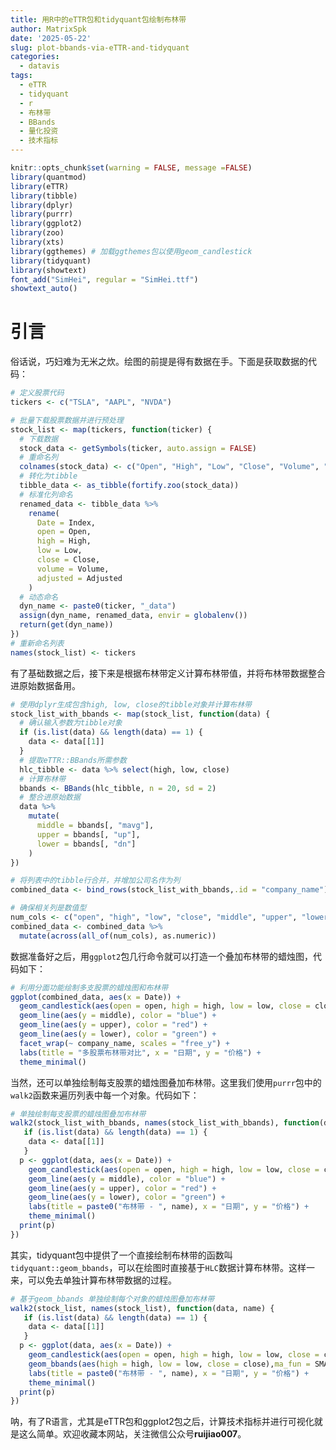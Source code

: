 ```yaml
---
title: 用R中的eTTR包和tidyquant包绘制布林带
author: MatrixSpk
date: '2025-05-22'
slug: plot-bbands-via-eTTR-and-tidyquant
categories:
  - datavis
tags:
  - eTTR
  - tidyquant
  - r
  - 布林带
  - BBands
  - 量化投资
  - 技术指标
---
```


```r
knitr::opts_chunk$set(warning = FALSE, message =FALSE)
library(quantmod)
library(eTTR)
library(tibble)
library(dplyr)
library(purrr)
library(ggplot2)
library(zoo)
library(xts)
library(ggthemes) # 加载ggthemes包以使用geom_candlestick
library(tidyquant)
library(showtext)
font_add("SimHei", regular = "SimHei.ttf")
showtext_auto()
```


# 引言



俗话说，巧妇难为无米之炊。绘图的前提是得有数据在手。下面是获取数据的代码：

```R
# 定义股票代码
tickers <- c("TSLA", "AAPL", "NVDA")

# 批量下载股票数据并进行预处理
stock_list <- map(tickers, function(ticker) {
  # 下载数据
  stock_data <- getSymbols(ticker, auto.assign = FALSE)
  # 重命名列
  colnames(stock_data) <- c("Open", "High", "Low", "Close", "Volume", "Adjusted")
  # 转化为tibble
  tibble_data <- as_tibble(fortify.zoo(stock_data))
  # 标准化列命名
  renamed_data <- tibble_data %>%
    rename(
      Date = Index,
      open = Open,
      high = High,
      low = Low,
      close = Close,
      volume = Volume,
      adjusted = Adjusted
    )
  # 动态命名
  dyn_name <- paste0(ticker, "_data")
  assign(dyn_name, renamed_data, envir = globalenv())
  return(get(dyn_name))
})
# 重新命名列表
names(stock_list) <- tickers
```


有了基础数据之后，接下来是根据布林带定义计算布林带值，并将布林带数据整合进原始数据备用。


```R
# 使用dplyr生成包含high, low, close的tibble对象并计算布林带
stock_list_with_bbands <- map(stock_list, function(data) {
  # 确认输入参数为tibble对象
  if (is.list(data) && length(data) == 1) {
    data <- data[[1]]
  }
  # 提取eTTR::BBands所需参数
  hlc_tibble <- data %>% select(high, low, close)
  # 计算布林带
  bbands <- BBands(hlc_tibble, n = 20, sd = 2)
  # 整合进原始数据
  data %>%
    mutate(
      middle = bbands[, "mavg"],
      upper = bbands[, "up"],
      lower = bbands[, "dn"]
    )
})

# 将列表中的tibble行合并，并增加公司名作为列
combined_data <- bind_rows(stock_list_with_bbands,.id = "company_name")

# 确保相关列是数值型
num_cols <- c("open", "high", "low", "close", "middle", "upper", "lower")
combined_data <- combined_data %>% 
  mutate(across(all_of(num_cols), as.numeric))
```

数据准备好之后，用`ggplot2`包几行命令就可以打造一个叠加布林带的蜡烛图，代码如下：

```R
# 利用分面功能绘制多支股票的蜡烛图和布林带
ggplot(combined_data, aes(x = Date)) +
  geom_candlestick(aes(open = open, high = high, low = low, close = close)) +
  geom_line(aes(y = middle), color = "blue") +
  geom_line(aes(y = upper), color = "red") +
  geom_line(aes(y = lower), color = "green") +
  facet_wrap(~ company_name, scales = "free_y") +
  labs(title = "多股票布林带对比", x = "日期", y = "价格") +
  theme_minimal()
```

当然，还可以单独绘制每支股票的蜡烛图叠加布林带。这里我们使用`purrr`包中的`walk2`函数来遍历列表中每一个对象。代码如下：

```R
# 单独绘制每支股票的蜡烛图叠加布林带
walk2(stock_list_with_bbands, names(stock_list_with_bbands), function(data, name) {
   if (is.list(data) && length(data) == 1) {
    data <- data[[1]]
   }
  p <- ggplot(data, aes(x = Date)) +
    geom_candlestick(aes(open = open, high = high, low = low, close = close)) +
    geom_line(aes(y = middle), color = "blue") +
    geom_line(aes(y = upper), color = "red") +
    geom_line(aes(y = lower), color = "green") +
    labs(title = paste0("布林带 - ", name), x = "日期", y = "价格") +
    theme_minimal()
  print(p)
})
```

其实，tidyquant包中提供了一个直接绘制布林带的函数叫 `tidyquant::geom_bbands`，可以在绘图时直接基于`HLC`数据计算布林带。这样一来，可以免去单独计算布林带数据的过程。

```R
# 基于geom_bbands 单独绘制每个对象的蜡烛图叠加布林带
walk2(stock_list, names(stock_list), function(data, name) {
   if (is.list(data) && length(data) == 1) {
    data <- data[[1]]
   }
  p <- ggplot(data, aes(x = Date)) +
    geom_candlestick(aes(open = open, high = high, low = low, close = close)) +
    geom_bbands(aes(high = high, low = low, close = close),ma_fun = SMA, n = 20) +
    labs(title = paste0("布林带 - ", name), x = "日期", y = "价格") +
    theme_minimal()
  print(p)
})
```

呐，有了R语言，尤其是eTTR包和ggplot2包之后，计算技术指标并进行可视化就是这么简单。欢迎收藏本网站，关注微信公众号**ruijiao007**。